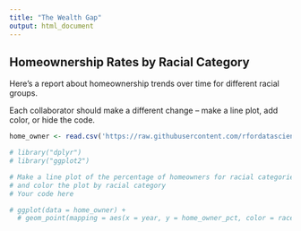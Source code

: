 ```yaml
---
title: "The Wealth Gap"
output: html_document
---
```


## Homeownership Rates by Racial Category

Here's a report about homeownership trends over time for different racial groups.

Each collaborator should make a different change -- make a line plot, add color, or hide the code.

```r
home_owner <- read.csv('https://raw.githubusercontent.com/rfordatascience/tidytuesday/master/data/2021/2021-02-09/home_owner.csv')

# library("dplyr")
# library("ggplot2")

# Make a line plot of the percentage of homeowners for racial categories over time
# and color the plot by racial category
# Your code here

# ggplot(data = home_owner) +
  # geom_point(mapping = aes(x = year, y = home_owner_pct, color = race))

```
